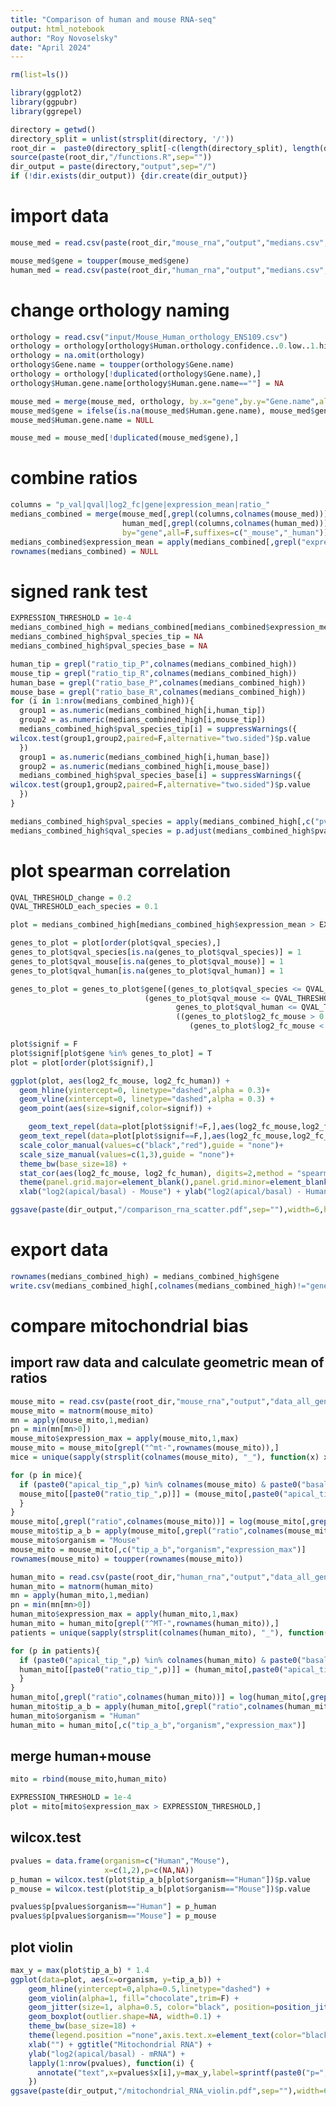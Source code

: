 ---
title: "Comparison of human and mouse RNA-seq"
output: html_notebook
author: "Roy Novoselsky"
date: "April 2024"
---

```{r}
rm(list=ls()) 
```

```{r}
library(ggplot2)
library(ggpubr)
library(ggrepel)
```

```{r}
directory = getwd()
directory_split = unlist(strsplit(directory, '/'))
root_dir =  paste0(directory_split[-c(length(directory_split), length(directory_split)-1)], collapse = '/')
source(paste(root_dir,"/functions.R",sep=""))
dir_output = paste(directory,"output",sep="/")
if (!dir.exists(dir_output)) {dir.create(dir_output)}
```

# import data
```{r}
mouse_med = read.csv(paste(root_dir,"mouse_rna","output","medians.csv",sep="/"),row.names=1)

mouse_med$gene = toupper(mouse_med$gene)
human_med = read.csv(paste(root_dir,"human_rna","output","medians.csv",sep="/"),row.names=1)
```


# change orthology naming
```{r}
orthology = read.csv("input/Mouse_Human_orthology_ENS109.csv")
orthology = orthology[orthology$Human.orthology.confidence..0.low..1.high.==1 & !is.na(orthology$Gene.name),c("Gene.name","Human.gene.name")]
orthology = na.omit(orthology)
orthology$Gene.name = toupper(orthology$Gene.name)
orthology = orthology[!duplicated(orthology$Gene.name),]
orthology$Human.gene.name[orthology$Human.gene.name==""] = NA

mouse_med = merge(mouse_med, orthology, by.x="gene",by.y="Gene.name",all.x=T, all.y=F)
mouse_med$gene = ifelse(is.na(mouse_med$Human.gene.name), mouse_med$gene, mouse_med$Human.gene.name)
mouse_med$Human.gene.name = NULL

mouse_med = mouse_med[!duplicated(mouse_med$gene),]

```

# combine ratios
```{r}
columns = "p_val|qval|log2_fc|gene|expression_mean|ratio_"
medians_combined = merge(mouse_med[,grepl(columns,colnames(mouse_med))],
                         human_med[,grepl(columns,colnames(human_med))],
                         by="gene",all=F,suffixes=c("_mouse","_human"))
medians_combined$expression_mean = apply(medians_combined[,grepl("expression_mean",colnames(medians_combined))],1,mean)
rownames(medians_combined) = NULL

```


# signed rank test
```{r}
EXPRESSION_THRESHOLD = 1e-4
medians_combined_high = medians_combined[medians_combined$expression_mean >= EXPRESSION_THRESHOLD,]
medians_combined_high$pval_species_tip = NA
medians_combined_high$pval_species_base = NA

human_tip = grepl("ratio_tip_P",colnames(medians_combined_high))
mouse_tip = grepl("ratio_tip_R",colnames(medians_combined_high))
human_base = grepl("ratio_base_P",colnames(medians_combined_high))
mouse_base = grepl("ratio_base_R",colnames(medians_combined_high))
for (i in 1:nrow(medians_combined_high)){
  group1 = as.numeric(medians_combined_high[i,human_tip])
  group2 = as.numeric(medians_combined_high[i,mouse_tip])
  medians_combined_high$pval_species_tip[i] = suppressWarnings({
wilcox.test(group1,group2,paired=F,alternative="two.sided")$p.value
  })
  group1 = as.numeric(medians_combined_high[i,human_base])
  group2 = as.numeric(medians_combined_high[i,mouse_base])
  medians_combined_high$pval_species_base[i] = suppressWarnings({
wilcox.test(group1,group2,paired=F,alternative="two.sided")$p.value
  })
}

medians_combined_high$pval_species = apply(medians_combined_high[,c("pval_species_base","pval_species_tip")],1,min)
medians_combined_high$qval_species = p.adjust(medians_combined_high$pval_species,"BH")
```

# plot spearman correlation
```{r}
QVAL_THRESHOLD_change = 0.2
QVAL_THRESHOLD_each_species = 0.1

plot = medians_combined_high[medians_combined_high$expression_mean > EXPRESSION_THRESHOLD ,c("gene","pval_species","qval_species","log2_fc_human","log2_fc_mouse","qval_mouse","qval_human")]

genes_to_plot = plot[order(plot$qval_species),]
genes_to_plot$qval_species[is.na(genes_to_plot$qval_species)] = 1
genes_to_plot$qval_mouse[is.na(genes_to_plot$qval_mouse)] = 1
genes_to_plot$qval_human[is.na(genes_to_plot$qval_human)] = 1

genes_to_plot = genes_to_plot$gene[(genes_to_plot$qval_species <= QVAL_THRESHOLD_change & # qval of change is significant
                              (genes_to_plot$qval_mouse <= QVAL_THRESHOLD_each_species | # qval of at least one specie is significant
                                     genes_to_plot$qval_human <= QVAL_THRESHOLD_each_species)) &
                                     ((genes_to_plot$log2_fc_mouse > 0 & genes_to_plot$log2_fc_human < 0)|
                                        (genes_to_plot$log2_fc_mouse < 0 & genes_to_plot$log2_fc_human > 0))]

plot$signif = F
plot$signif[plot$gene %in% genes_to_plot] = T
plot = plot[order(plot$signif),]

ggplot(plot, aes(log2_fc_mouse, log2_fc_human)) + 
  geom_hline(yintercept=0, linetype="dashed",alpha = 0.3)+
  geom_vline(xintercept=0, linetype="dashed",alpha = 0.3) +
  geom_point(aes(size=signif,color=signif)) + 

    geom_text_repel(data=plot[plot$signif!=F,],aes(log2_fc_mouse,log2_fc_human,label=gene,color=signif),max.overlaps=30,size=5) +
  geom_text_repel(data=plot[plot$signif==F,],aes(log2_fc_mouse,log2_fc_human,label=gene,color=signif),max.overlaps=5,size=3,color="black") +
  scale_color_manual(values=c("black","red"),guide = "none")+
  scale_size_manual(values=c(1,3),guide = "none")+
  theme_bw(base_size=18) +
  stat_cor(aes(log2_fc_mouse, log2_fc_human), digits=2,method = "spearman", inherit.aes=F,label.y.npc = "bottom",label.x.npc = "left",label.x=1,label.y=-4,size=5) +
  theme(panel.grid.major=element_blank(),panel.grid.minor=element_blank(),rect = element_rect(fill = "transparent"),axis.text=element_text(color="black"))+ 
  xlab("log2(apical/basal) - Mouse") + ylab("log2(apical/basal) - Human") 

ggsave(paste(dir_output,"/comparison_rna_scatter.pdf",sep=""),width=6,height=6,units="in")
```

# export data
```{r}
rownames(medians_combined_high) = medians_combined_high$gene
write.csv(medians_combined_high[,colnames(medians_combined_high)!="gene"], paste(dir_output,"/data.csv",sep=""))

```

# compare mitochondrial bias
## import raw data and calculate geometric mean of ratios
```{r}
mouse_mito = read.csv(paste(root_dir,"mouse_rna","output","data_all_genes.csv",sep="/"),row.names=1)
mouse_mito = matnorm(mouse_mito)
mn = apply(mouse_mito,1,median)
pn = min(mn[mn>0])
mouse_mito$expression_max = apply(mouse_mito,1,max)
mouse_mito = mouse_mito[grepl("^mt-",rownames(mouse_mito)),]
mice = unique(sapply(strsplit(colnames(mouse_mito), "_"), function(x) x[3]))

for (p in mice){ 
  if (paste0("apical_tip_",p) %in% colnames(mouse_mito) & paste0("basal_tip_",p) %in% colnames(mouse_mito)){
  mouse_mito[[paste0("ratio_tip_",p)]] = (mouse_mito[,paste0("apical_tip_",p)]+pn)/(mouse_mito[,paste0("basal_tip_",p)]+pn)
  }
}
mouse_mito[,grepl("ratio",colnames(mouse_mito))] = log(mouse_mito[,grepl("ratio",colnames(mouse_mito))],2)
mouse_mito$tip_a_b = apply(mouse_mito[,grepl("ratio",colnames(mouse_mito))],1,mean)
mouse_mito$organism = "Mouse"
mouse_mito = mouse_mito[,c("tip_a_b","organism","expression_max")]
rownames(mouse_mito) = toupper(rownames(mouse_mito))
```

```{r}
human_mito = read.csv(paste(root_dir,"human_rna","output","data_all_genes.csv",sep="/"),row.names=1)
human_mito = matnorm(human_mito)
mn = apply(human_mito,1,median)
pn = min(mn[mn>0])
human_mito$expression_max = apply(human_mito,1,max)
human_mito = human_mito[grepl("^MT-",rownames(human_mito)),]
patients = unique(sapply(strsplit(colnames(human_mito), "_"), function(x) x[3]))

for (p in patients){ 
  if (paste0("apical_tip_",p) %in% colnames(human_mito) & paste0("basal_tip_",p) %in% colnames(human_mito)){
  human_mito[[paste0("ratio_tip_",p)]] = (human_mito[,paste0("apical_tip_",p)]+pn)/(human_mito[,paste0("basal_tip_",p)]+pn)
  }
}
human_mito[,grepl("ratio",colnames(human_mito))] = log(human_mito[,grepl("ratio",colnames(human_mito))],2)
human_mito$tip_a_b = apply(human_mito[,grepl("ratio",colnames(human_mito))],1,mean)
human_mito$organism = "Human"
human_mito = human_mito[,c("tip_a_b","organism","expression_max")]
```

## merge human+mouse
```{r}
mito = rbind(mouse_mito,human_mito)

EXPRESSION_THRESHOLD = 1e-4
plot = mito[mito$expression_max > EXPRESSION_THRESHOLD,]
```

## wilcox.test
```{r}
pvalues = data.frame(organism=c("Human","Mouse"),
                     x=c(1,2),p=c(NA,NA))
p_human = wilcox.test(plot$tip_a_b[plot$organism=="Human"])$p.value
p_mouse = wilcox.test(plot$tip_a_b[plot$organism=="Mouse"])$p.value

pvalues$p[pvalues$organism=="Human"] = p_human
pvalues$p[pvalues$organism=="Mouse"] = p_mouse
```

## plot violin
```{r}
max_y = max(plot$tip_a_b) * 1.4 
ggplot(data=plot, aes(x=organism, y=tip_a_b)) +
    geom_hline(yintercept=0,alpha=0.5,linetype="dashed") +
    geom_violin(alpha=1, fill="chocolate",trim=F) +
    geom_jitter(size=1, alpha=0.5, color="black", position=position_jitter(width =.2)) +
    geom_boxplot(outlier.shape=NA, width=0.1) +
    theme_bw(base_size=18) + 
    theme(legend.position ="none",axis.text.x=element_text(color="black",angle=0,vjust=0.6),panel.grid = element_blank(),axis.text.y=element_text(color="black")) +
    xlab("") + ggtitle("Mitochondrial RNA") +
    ylab("log2(apical/basal) - mRNA") +
    lapply(1:nrow(pvalues), function(i) {
      annotate("text",x=pvalues$x[i],y=max_y,label=sprintf(paste0("p=",format.pval(pvalues$p[i],digits=2))), size=4)
    })
ggsave(paste(dir_output,"/mitochondrial_RNA_violin.pdf",sep=""),width=6,height=4,units="in")
```
